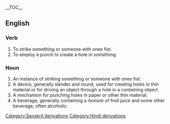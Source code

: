 {{wikipedia}}
__TOC__
==English==
===Verb===
#To strike something or someone with ones fist.
#To employ a punch to create a hole in something.
===Noun===
#An instance of striking something or someone with ones fist.
#A device, generally slender and round, used for creating holes in thin material or for driving an object through a hole in a containing object.
#A mechanism for punching holes in paper or other thin material.
#A beverage, generally containing a mixture of fruit juice and some other beverage, often alcoholic.
[[Category:Sanskrit derivations]]
[[Category:Hindi derivations]]
